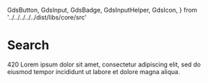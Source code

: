   GdsButton,
  GdsInput,
  GdsBadge,
  GdsInputHelper,
  GdsIcon,
} from '../../../../../dist/libs/core/src'

<Meta title="Components/Input/Search" />

# Search

<gds-main>
  <div>
    <gds-input
      label="Search label"
      id="test"
      pattern="[a-z]+"
      type="text"
      minlength="3"
      name="test"
      required
    >
      <gds-icon name="search" slot="lead" />
      <gds-button
        variant="circle tertiary"
        data-label="test"
        effect="ripple"
        size="small"
        slot="trail"
      >
        <gds-icon name="x" slot="circle" />
      </gds-button>
      <gds-icon name="info" slot="help" />
      <gds-input-helper slot="helper" label="test" tooltip="po more">
        <gds-badge slot="badge" variant="success" type="counter">
          420
        </gds-badge>
        <gds-button
          variant="circle tertiary"
          data-label="test"
          effect="ripple"
          size="small"
          slot="action"
        >
          <gds-icon name="calendar" slot="circle" />
        </gds-button>
        Lorem ipsum dolor sit amet, consectetur adipiscing elit, sed do eiusmod
        tempor incididunt ut labore et dolore magna aliqua.
      </gds-input-helper>
    </gds-input>
  </div>
  <div>
    <gds-input
      label="Search label"
      id="test"
      pattern="[a-z]+"
      type="text"
      minlength="3"
      name="test"
      required
    >
      <gds-icon name="search" slot="lead" />
      <gds-button
        variant="circle tertiary"
        data-label="test"
        effect="ripple"
        size="small"
        slot="trail"
      >
        <gds-icon name="x" slot="circle" />
      </gds-button>
      <gds-icon name="info" slot="help" />
      <gds-input-helper slot="helper" label="test"></gds-input-helper>
    </gds-input>
  </div>
</gds-main>
